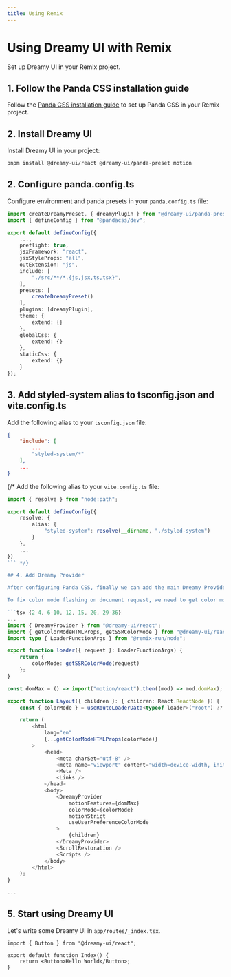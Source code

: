 ```yaml
---
title: Using Remix
---
```


# Using Dreamy UI with Remix

Set up Dreamy UI in your Remix project.

## 1. Follow the Panda CSS installation guide

Follow the [Panda CSS installation guide](https://panda-css.com/docs/installation/remix) to set up Panda CSS in your Remix project.

## 2. Install Dreamy UI

Install Dreamy UI in your project:

```bash
pnpm install @dreamy-ui/react @dreamy-ui/panda-preset motion
```

## 2. Configure panda.config.ts

Configure environment and panda presets in your `panda.config.ts` file:

```ts {1, 10-16}
import createDreamyPreset, { dreamyPlugin } from "@dreamy-ui/panda-preset";
import { defineConfig } from "@pandacss/dev";

export default defineConfig({
	...,
	preflight: true,
    jsxFramework: "react",
    jsxStyleProps: "all",
    outExtension: "js",
    include: [
        "./src/**/*.{js,jsx,ts,tsx}",
    ],
    presets: [
        createDreamyPreset()
    ],
    plugins: [dreamyPlugin],
    theme: {
		extend: {}
	},
	globalCss: {
		extend: {}
	},
	staticCss: {
		extend: {}
	}
});
```

## 3. Add styled-system alias to tsconfig.json and vite.config.ts

Add the following alias to your `tsconfig.json` file:

```json {4}
{
	"include": [
		...
		"styled-system/*"
	],
	...
}
```

{/* Add the following alias to your `vite.config.ts` file:

```ts {1, 4-8}
import { resolve } from "node:path";

export default defineConfig({
    resolve: {
        alias: {
            "styled-system": resolve(__dirname, "./styled-system")
        }
    },
    ...
})
``` */}

## 4. Add Dreamy Provider

After configuring Panda CSS, finally we can add the main Dreamy Provider to your `app/root.tsx`.

To fix color mode flashing on document request, we need to get color mode from the loader, to render the correct color mode.

```tsx {2-4, 6-10, 12, 15, 20, 29-36}
...
import { DreamyProvider } from "@dreamy-ui/react";
import { getColorModeHTMLProps, getSSRColorMode } from "@dreamy-ui/react/rsc";
import type { LoaderFunctionArgs } from "@remix-run/node";

export function loader({ request }: LoaderFunctionArgs) {
    return {
        colorMode: getSSRColorMode(request)
    };
}

const domMax = () => import("motion/react").then((mod) => mod.domMax);

export function Layout({ children }: { children: React.ReactNode }) {
    const { colorMode } = useRouteLoaderData<typeof loader>("root") ?? {};

    return (
        <html
            lang="en"
            {...getColorModeHTMLProps(colorMode)}
        >
            <head>
                <meta charSet="utf-8" />
                <meta name="viewport" content="width=device-width, initial-scale=1" />
                <Meta />
                <Links />
            </head>
            <body>
                <DreamyProvider
                    motionFeatures={domMax}
                    colorMode={colorMode}
                    motionStrict
                    useUserPreferenceColorMode
                >
                    {children}
                </DreamyProvider>
                <ScrollRestoration />
                <Scripts />
            </body>
        </html>
    );
}

...
```

## 5. Start using Dreamy UI

Let's write some Dreamy UI in `app/routes/_index.tsx`.

```tsx {1, 4}
import { Button } from "@dreamy-ui/react";

export default function Index() {
    return <Button>Hello World</Button>;
}
```
